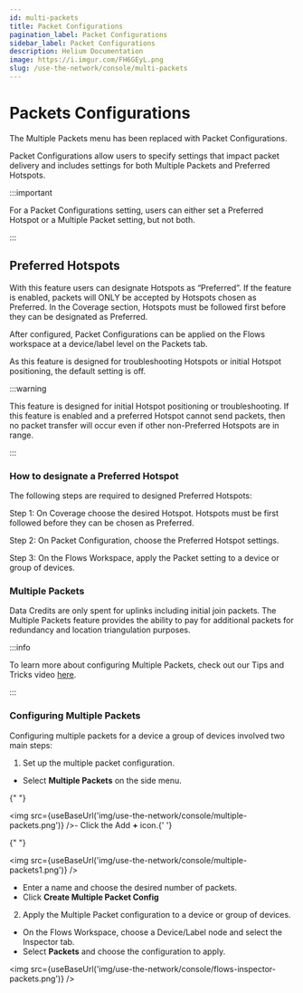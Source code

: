 ```yaml
---
id: multi-packets
title: Packet Configurations
pagination_label: Packet Configurations
sidebar_label: Packet Configurations
description: Helium Documentation
image: https://i.imgur.com/FH6GEyL.png
slug: /use-the-network/console/multi-packets
---
```


# Packets Configurations

The Multiple Packets menu has been replaced with Packet Configurations.

Packet Configurations allow users to specify settings that impact packet delivery and includes
settings for both Multiple Packets and Preferred Hotspots.

:::important

For a Packet Configurations setting, users can either set a Preferred Hotspot or a Multiple Packet
setting, but not both.

:::

## Preferred Hotspots

With this feature users can designate Hotspots as “Preferred”. If the feature is enabled, packets
will ONLY be accepted by Hotspots chosen as Preferred. In the Coverage section, Hotspots must be
followed first before they can be designated as Preferred.

After configured, Packet Configurations can be applied on the Flows workspace at a device/label
level on the Packets tab.

As this feature is designed for troubleshooting Hotspots or initial Hotspot positioning, the default
setting is off.

:::warning

This feature is designed for initial Hotspot positioning or troubleshooting. If this feature is
enabled and a preferred Hotspot cannot send packets, then no packet transfer will occur even if
other non-Preferred Hotspots are in range.

:::

### How to designate a Preferred Hotspot

The following steps are required to designed Preferred Hotspots:

Step 1: On Coverage choose the desired Hotspot. Hotspots must be first followed before they can be
chosen as Preferred.

Step 2: On Packet Configuration, choose the Preferred Hotspot settings.

Step 3: On the Flows Workspace, apply the Packet setting to a device or group of devices.

### Multiple Packets


Data Credits are only spent for uplinks including initial join packets. The Multiple Packets feature
provides the ability to pay for additional packets for redundancy and location triangulation
purposes.

:::info

To learn more about configuring Multiple Packets, check out our Tips and Tricks video
[here](https://youtu.be/xv8aM1oNIEs).

:::

### Configuring Multiple Packets

Configuring multiple packets for a device a group of devices involved two main steps:

1. Set up the multiple packet configuration.

- Select **Multiple Packets** on the side menu.

{" "}

<img src={useBaseUrl('img/use-the-network/console/multiple-packets.png')} />- Click the Add **+**
icon.{' '}

{" "}

<img src={useBaseUrl('img/use-the-network/console/multiple-packets1.png')} />

- Enter a name and choose the desired number of packets.
- Click **Create Multiple Packet Config**

2. Apply the Multiple Packet configuration to a device or group of devices.

- On the Flows Workspace, choose a Device/Label node and select the Inspector tab.
- Select **Packets** and choose the configuration to apply.

<img src={useBaseUrl('img/use-the-network/console/flows-inspector-packets.png')} />

